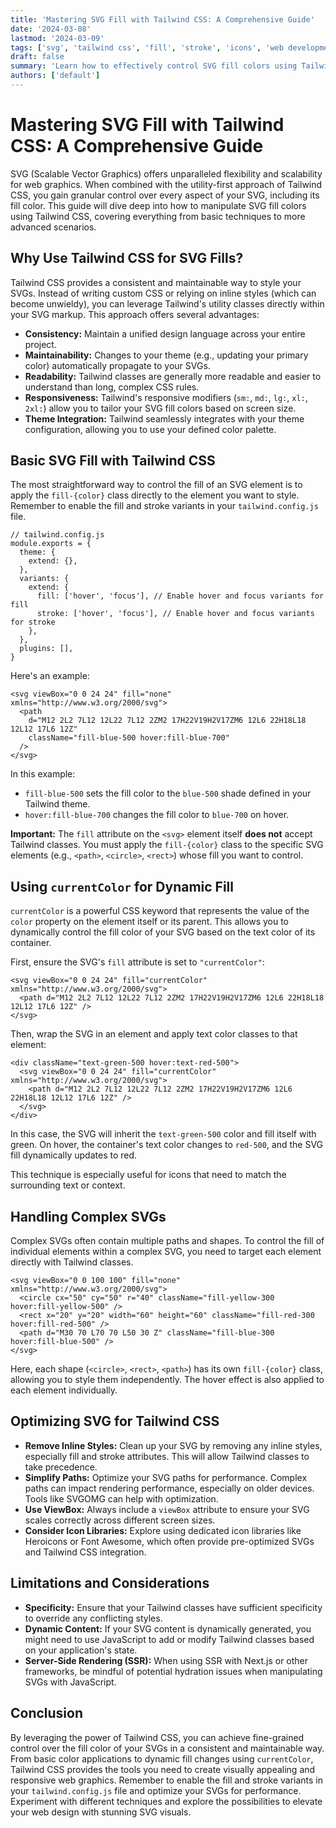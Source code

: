 ```yaml
---
title: 'Mastering SVG Fill with Tailwind CSS: A Comprehensive Guide'
date: '2024-03-08'
lastmod: '2024-03-09'
tags: ['svg', 'tailwind css', 'fill', 'stroke', 'icons', 'web development', 'frontend']
draft: false
summary: 'Learn how to effectively control SVG fill colors using Tailwind CSS. This comprehensive guide covers direct fill modification, currentcolor usage, and handling complex SVG structures with Tailwind classes.'
authors: ['default']
---
```


# Mastering SVG Fill with Tailwind CSS: A Comprehensive Guide

SVG (Scalable Vector Graphics) offers unparalleled flexibility and scalability for web graphics. When combined with the utility-first approach of Tailwind CSS, you gain granular control over every aspect of your SVG, including its fill color. This guide will dive deep into how to manipulate SVG fill colors using Tailwind CSS, covering everything from basic techniques to more advanced scenarios.

## Why Use Tailwind CSS for SVG Fills?

Tailwind CSS provides a consistent and maintainable way to style your SVGs. Instead of writing custom CSS or relying on inline styles (which can become unwieldy), you can leverage Tailwind's utility classes directly within your SVG markup. This approach offers several advantages:

- **Consistency:** Maintain a unified design language across your entire project.
- **Maintainability:** Changes to your theme (e.g., updating your primary color) automatically propagate to your SVGs.
- **Readability:** Tailwind classes are generally more readable and easier to understand than long, complex CSS rules.
- **Responsiveness:** Tailwind's responsive modifiers (`sm:`, `md:`, `lg:`, `xl:`, `2xl:`) allow you to tailor your SVG fill colors based on screen size.
- **Theme Integration:** Tailwind seamlessly integrates with your theme configuration, allowing you to use your defined color palette.

## Basic SVG Fill with Tailwind CSS

The most straightforward way to control the fill of an SVG element is to apply the `fill-{color}` class directly to the element you want to style. Remember to enable the fill and stroke variants in your `tailwind.config.js` file.

```plaintext
// tailwind.config.js
module.exports = {
  theme: {
    extend: {},
  },
  variants: {
    extend: {
      fill: ['hover', 'focus'], // Enable hover and focus variants for fill
      stroke: ['hover', 'focus'], // Enable hover and focus variants for stroke
    },
  },
  plugins: [],
}
```

Here's an example:

```plaintext
<svg viewBox="0 0 24 24" fill="none" xmlns="http://www.w3.org/2000/svg">
  <path
    d="M12 2L2 7L12 12L22 7L12 2ZM2 17H22V19H2V17ZM6 12L6 22H18L18 12L12 17L6 12Z"
    className="fill-blue-500 hover:fill-blue-700"
  />
</svg>
```

In this example:

- `fill-blue-500` sets the fill color to the `blue-500` shade defined in your Tailwind theme.
- `hover:fill-blue-700` changes the fill color to `blue-700` on hover.

**Important:** The `fill` attribute on the `<svg>` element itself **does not** accept Tailwind classes. You must apply the `fill-{color}` class to the specific SVG elements (e.g., `<path>`, `<circle>`, `<rect>`) whose fill you want to control.

## Using `currentColor` for Dynamic Fill

`currentColor` is a powerful CSS keyword that represents the value of the `color` property on the element itself or its parent. This allows you to dynamically control the fill color of your SVG based on the text color of its container.

First, ensure the SVG's `fill` attribute is set to `"currentColor"`:

```plaintext
<svg viewBox="0 0 24 24" fill="currentColor" xmlns="http://www.w3.org/2000/svg">
  <path d="M12 2L2 7L12 12L22 7L12 2ZM2 17H22V19H2V17ZM6 12L6 22H18L18 12L12 17L6 12Z" />
</svg>
```

Then, wrap the SVG in an element and apply text color classes to that element:

```plaintext
<div className="text-green-500 hover:text-red-500">
  <svg viewBox="0 0 24 24" fill="currentColor" xmlns="http://www.w3.org/2000/svg">
    <path d="M12 2L2 7L12 12L22 7L12 2ZM2 17H22V19H2V17ZM6 12L6 22H18L18 12L12 17L6 12Z" />
  </svg>
</div>
```

In this case, the SVG will inherit the `text-green-500` color and fill itself with green. On hover, the container's text color changes to `red-500`, and the SVG fill dynamically updates to red.

This technique is especially useful for icons that need to match the surrounding text or context.

## Handling Complex SVGs

Complex SVGs often contain multiple paths and shapes. To control the fill of individual elements within a complex SVG, you need to target each element directly with Tailwind classes.

```plaintext
<svg viewBox="0 0 100 100" fill="none" xmlns="http://www.w3.org/2000/svg">
  <circle cx="50" cy="50" r="40" className="fill-yellow-300 hover:fill-yellow-500" />
  <rect x="20" y="20" width="60" height="60" className="fill-red-300 hover:fill-red-500" />
  <path d="M30 70 L70 70 L50 30 Z" className="fill-blue-300 hover:fill-blue-500" />
</svg>
```

Here, each shape (`<circle>`, `<rect>`, `<path>`) has its own `fill-{color}` class, allowing you to style them independently. The hover effect is also applied to each element individually.

## Optimizing SVG for Tailwind CSS

- **Remove Inline Styles:** Clean up your SVG by removing any inline styles, especially fill and stroke attributes. This will allow Tailwind classes to take precedence.
- **Simplify Paths:** Optimize your SVG paths for performance. Complex paths can impact rendering performance, especially on older devices. Tools like SVGOMG can help with optimization.
- **Use ViewBox:** Always include a `viewBox` attribute to ensure your SVG scales correctly across different screen sizes.
- **Consider Icon Libraries:** Explore using dedicated icon libraries like Heroicons or Font Awesome, which often provide pre-optimized SVGs and Tailwind CSS integration.

## Limitations and Considerations

- **Specificity:** Ensure that your Tailwind classes have sufficient specificity to override any conflicting styles.
- **Dynamic Content:** If your SVG content is dynamically generated, you might need to use JavaScript to add or modify Tailwind classes based on your application's state.
- **Server-Side Rendering (SSR):** When using SSR with Next.js or other frameworks, be mindful of potential hydration issues when manipulating SVGs with JavaScript.

## Conclusion

By leveraging the power of Tailwind CSS, you can achieve fine-grained control over the fill color of your SVGs in a consistent and maintainable way. From basic color applications to dynamic fill changes using `currentColor`, Tailwind CSS provides the tools you need to create visually appealing and responsive web graphics. Remember to enable the fill and stroke variants in your `tailwind.config.js` file and optimize your SVGs for performance. Experiment with different techniques and explore the possibilities to elevate your web design with stunning SVG visuals.
